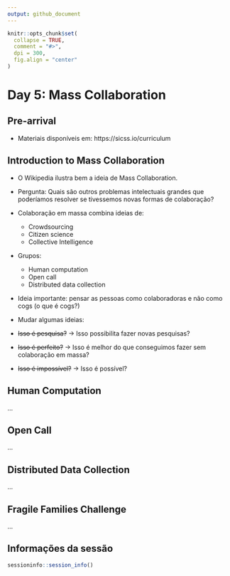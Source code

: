 ```yaml
---
output: github_document
---
```


<!-- README.md is generated from README.Rmd. Please edit that file -->

```r
knitr::opts_chunk$set(
  collapse = TRUE,
  comment = "#>",
  dpi = 300,
  fig.align = "center"
)
```

# Day 5: Mass Collaboration

## Pre-arrival 

- Materiais disponíveis em: https://sicss.io/curriculum

## Introduction to Mass Collaboration

- O Wikipedia ilustra bem a ideia de Mass Collaboration. 

- Pergunta: Quais são outros problemas intelectuais grandes que poderíamos resolver se tivessemos novas formas de colaboração?

- Colaboração em massa combina ideias de: 
  - Crowdsourcing
  - Citizen science
  - Collective Intelligence
  
- Grupos:
  - Human computation
  - Open call
  - Distributed data collection
  
- Ideia importante: pensar as pessoas como colaboradoras e não como cogs (o que é cogs?)

- Mudar algumas ideias:
 - ~~Isso é pesquisa?~~ -> Isso possibilita fazer novas pesquisas?
 - ~~Isso é perfeito?~~ -> Isso é melhor do que conseguimos fazer sem colaboração em massa?
 - ~~Isso é impossível?~~ -> Isso é possível?
 

## Human Computation
...

## Open Call
...

## Distributed Data Collection
...

## Fragile Families Challenge
...

## Informações da sessão

```r
sessioninfo::session_info()
```

